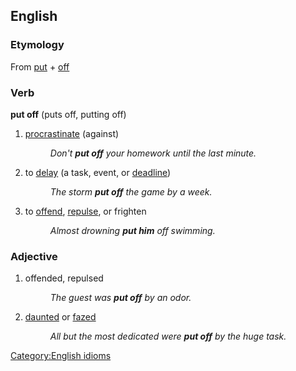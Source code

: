==English==

===Etymology===
From [[put]] + [[off]]

===Verb===
[[Category:English idioms]]
'''put off''' (puts off, putting off)

# [[procrastinate]] (against)
#: ''Don't '''put off''' your homework until the last minute.''
# to [[delay]] (a task, event, or [[deadline]]) 
#: ''The storm '''put off''' the game by a week.''
# to [[offend]], [[repulse]], or frighten
#: ''Almost drowning '''put him''' off swimming.''

===Adjective===

# offended, repulsed
#: ''The guest was '''put off''' by an odor.''
#[[daunt]]ed or [[faze]]d 
#: ''All but the most dedicated were '''put off''' by the huge task.''